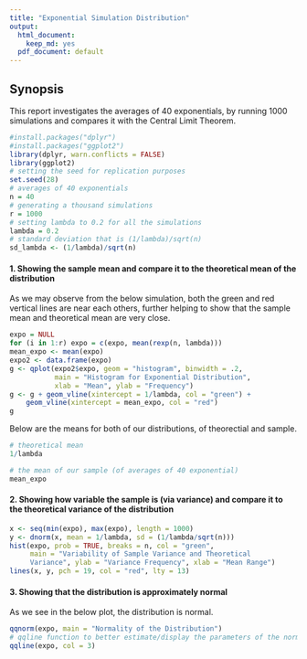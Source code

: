 ```yaml
---
title: "Exponential Simulation Distribution"
output:
  html_document:
    keep_md: yes
  pdf_document: default
---
```


## Synopsis
This report investigates the averages of 40 exponentials, by running 1000 simulations and compares it with the Central Limit Theorem.  
```r
#install.packages("dplyr")
#install.packages("ggplot2")
library(dplyr, warn.conflicts = FALSE)
library(ggplot2)
# setting the seed for replication purposes
set.seed(28)
# averages of 40 exponentials
n = 40
# generating a thousand simulations
r = 1000
# setting lambda to 0.2 for all the simulations
lambda = 0.2
# standard deviation that is (1/lambda)/sqrt(n)
sd_lambda <- (1/lambda)/sqrt(n)
```
#### 1. Showing the sample mean and compare it to the theoretical mean of the distribution   
As we may observe from the below simulation, both the green and red vertical lines are near each others, further helping to show that the sample mean and theoretical mean are very close.  

```r
expo = NULL
for (i in 1:r) expo = c(expo, mean(rexp(n, lambda)))
mean_expo <- mean(expo)
expo2 <- data.frame(expo)
g <- qplot(expo2$expo, geom = "histogram", binwidth = .2, 
           main = "Histogram for Exponential Distribution", 
           xlab = "Mean", ylab = "Frequency")
g <- g + geom_vline(xintercept = 1/lambda, col = "green") +
    geom_vline(xintercept = mean_expo, col = "red")
g
```
Below are the means for both of our distributions, of  theorectial and sample.    
```r
# theoretical mean
1/lambda

# the mean of our sample (of averages of 40 exponential)
mean_expo

```
#### 2. Showing how variable the sample is (via variance) and compare it to the theoretical variance of the distribution  
```r
x <- seq(min(expo), max(expo), length = 1000)
y <- dnorm(x, mean = 1/lambda, sd = (1/lambda/sqrt(n)))
hist(expo, prob = TRUE, breaks = n, col = "green",
     main = "Variability of Sample Variance and Theoretical 
     Variance", ylab = "Variance Frequency", xlab = "Mean Range")
lines(x, y, pch = 19, col = "red", lty = 13)
```
  
#### 3. Showing that the distribution is approximately normal  
As we see in the below plot, the distribution is normal.
```r
qqnorm(expo, main = "Normality of the Distribution")
# qqline function to better estimate/display the parameters of the normal distribution
qqline(expo, col = 3)
```